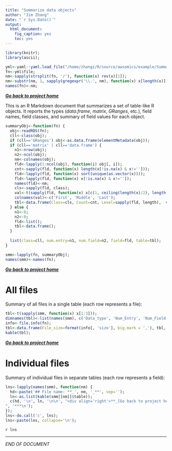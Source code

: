 ```yaml
---
title: "Summarize data objects"
author: "Jim Zhang"
date: "`r Sys.Date()`"
output:
  html_document:
    fig_caption: yes
    toc: yes
---
```


```r
library(knitr); 
library(ascii);

yml<-yaml::yaml.load_file("/home/zhangz/R/source/awsomics/example/SummarizeObject/SummarizeObject.yml");
fn<-yml$file;
nm<-sapply(strsplit(fn, '/'), function(x) rev(x)[1]); 
nm<-substr(nm, 1, sapply(gregexpr('\\.', nm), function(x) x[length(x)])-1); 
names(fn)<-nm; 
```

<div align='right'>**_[Go back to project home](`r yml$Home`)_**</div>

This is an R Markdown document that summarizes a set of table-like R objects. It reports the types (_data.frame_, _matrix_, _GRanges_, etc.), field names, field classes, and summary of field values for each object. 

```r
summaryObj<-function(fn) {
  obj<-readRDS(fn); 
  cll<-class(obj); 
  if (cll=='GRanges') obj<-as.data.frame(elementMetadata(obj)); 
  if (cll=='matrix' | cll=='data.frame') {
    n1<-nrow(obj);
    n2<-ncol(obj);
    nm<-colnames(obj); 
    fld<-lapply(1:ncol(obj), function(i) obj[, i]); 
    cnt<-sapply(fld, function(x) length(x[!is.na(x) & x!=''])); 
    fld<-lapply(fld, function(x) sort(unique(as.vector(x))));
    fld<-lapply(fld, function(x) x[!is.na(x) & x!='']);
    names(fld)<-nm; 
    cls<-sapply(fld, class); 
    val<-t(sapply(fld, function(x) x[c(1, ceiling(length(x)/2), length(x))])); 
    colnames(val)<-c('First', 'Middle', 'Last'); 
    tbl<-data.frame(Class=cls, Count=cnt, Level=sapply(fld, length),  val, stringsAsFactors = FALSE); 
  } else {
    n1<-0;
    n2<-0;
    fld<-list();
    tbl<-data.frame();
  }
  
  list(class=cll, num.entry=n1, num.field=n2, field=fld, table=tbl); 
}

smm<-lapply(fn, summaryObj); 
names(smm)<-names(fn); 
```

<div align='right'>**_[Go back to project home](`r yml$Home`)_**</div>

# All files

Summary of all files in a single table (each row represents a file): 

```r
tbl<-t(sapply(smm, function(x) x[1:3])); 
dimnames(tbl)<-list(names(smm), c('Data_type', 'Num_Entry', 'Num_Field')); 
info<-file.info(fn); 
tbl<-data.frame(File_size=format(info[, 'size'], big.mark = ','), tbl, Modify_time=as.character(info[, 'mtime'])); 
kable(tbl);
```

**_[Go back to project home](`r yml$project$Home`)_**

# Individual files

Summary of individual files in separate tables (each row represents a field):

```r
lns<-lapply(names(smm), function(nm) {
  hd<-paste('## File name: **_', nm, '_**', sep=''); 
  ln<-as.list(kable(smm[[nm]]$table));
  c(hd, '\n', ln, '\n\n', "<div align='right'>**_[Go back to project home](`r yml$Home`)_**</div>
", '***\n'); 
}); 
lns<-do.call('c', lns); 
lns<-paste(lns, collapse='\n'); 
```

`r lns`


***
  _END OF DOCUMENT_